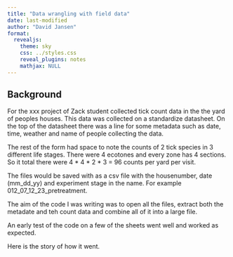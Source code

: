 ```yaml
---
title: "Data wrangling with field data"
date: last-modified
author: "David Jansen"
format:
  revealjs: 
    theme: sky
    css: ../styles.css
    reveal_plugins: notes
    mathjax: NULL
---
```



## Background

For the xxx project of Zack student collected tick count data in the the yard
of peoples houses. This data was collected on a standardize datasheet.
On the top of the datasheet there was a line for some metadata such 
as date, time, weather and name of people collecting the data.

The rest of the form had space to note the counts of 2 tick species in 3 different life stages.
There were 4 ecotones and every zone has 4 sections. So it total there were
4 * 4 * 2 * 3 = 96 counts per yard per visit. 

The files would be saved with as a csv file with the housenumber, date (mm_dd_yy) and experiment stage in the name. For example 012_07_12_23_pretreatment.

The aim of the code I was writing was to open all the files, extract both the metadate and teh count data and combine all of it into a large file. 

An early test of the code on a few of the sheets went well and worked as expected. 

Here is the story of how it went.







